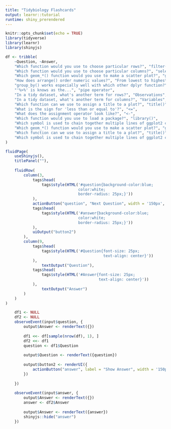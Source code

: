 ```yaml
---
title: "Tidybiology Flashcards"
output: learnr::tutorial
runtime: shiny_prerendered
---
```


```r
knitr::opts_chunk$set(echo = TRUE)
library(tidyverse)
library(learnr)
library(shinyjs)

df <- tribble(
    ~Question, ~Answer, 
    "Which function would you use to choose particular rows?", "filter()", 
    "Which function would you use to choose particular columns?", "select()", 
    "Which geom_*() function would you use to make a scatter plot?", "geom_point()", 
    "How does arrange() order numeric values?", "From lowest to highest", 
    "group_by() works especially well with which other dplyr function?", "summarise()/summarize()",
    "'%>%' is knows as the...", "pipe operator",
    "In a tidy dataset, what's another term for rows?", "Observations",
    "In a tidy dataset, what's another term for columns?", "Variables",
    "Which function can we use to assign a title to a plot?", "title()",
    "What is the sign for 'less than or equal to'?", "<=",
    "What does the assignment operator look like?", "<-",
    "Which function would you use to load a package?", "library()",
    "Which symbol is used to chain together multiple lines of ggplot2 code?", "+",
    "Which geom_*() function would you use to make a scatter plot?", "geom_point()", 
    "Which function can we use to assign a title to a plot?", "title()",
    "Which symbol is used to chain together multiple lines of ggplot2 code?", "+"
)
```

```r
fluidPage(
    useShinyjs(),
    titlePanel(""),
    
    fluidRow(
        column(3,
            tags$head(
                tags$style(HTML('#question{background-color:blue;
                                color:white;
                                border-radius: 25px;}'))
            ),
            actionButton("question", "Next Question", width = '150px', icon = icon("refresh")),
            tags$head(
                tags$style(HTML('#answer{background-color:blue;
                                color:white;
                                border-radius: 25px;}'))
            ),
            uiOutput("button2")
        ),
        column(9,
            tags$head(
                tags$style(HTML('#Question{font-size: 25px;
                                           text-align: center}'))
            ),
                textOutput("Question"),
            tags$head(
                tags$style(HTML('#Answer{font-size: 25px;
                                         text-align: center}'))
            ),
                textOutput("Answer")
        )
    )
)

```

```r
    df1 <- NULL
    df2 <- NULL
    observeEvent(input$question, {
        output$Answer <- renderText({})
        
        df1 <<- df[sample(nrow(df), 1), ]
        df2 <<- df1
        question <- df1$Question
        
        output$Question <- renderText({question})
    
        output$button2 <- renderUI({
            actionButton("answer", label = "Show Answer", width = '150px', icon = icon("check"))
        })
        
    })
    
    observeEvent(input$answer, {
        output$Answer <- renderText({})
        answer <- df2$Answer
        
        output$Answer <- renderText({answer})
        shinyjs::hide("answer")
    })
  
```

